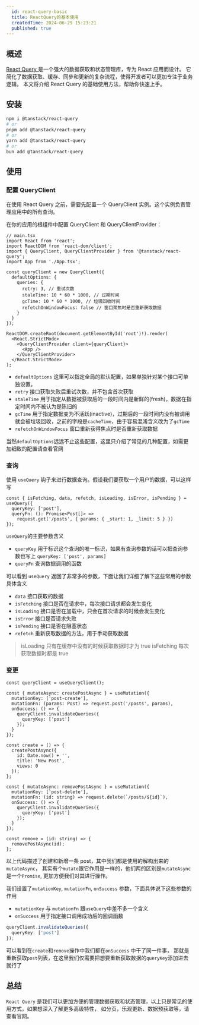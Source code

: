 ```yaml
---
  id: react-query-basic
  title: ReactQuery的基本使用
  createdTime: 2024-06-29 15:23:21
  published: true
---
```


<LinkCard
  title="React Query Demo"
  href="https://github.com/suyungqing/blog-demo/tree/main/packages/react-query-basic"
  image="https://w.wallhaven.cc/full/vq/wallhaven-vq27p5.jpg"
/>

## 概述

[React Query ](https://tanstack.com/query/latest/docs/framework/react/overview)
是一个强大的数据获取和状态管理库，专为 React 应用而设计。
它简化了数据获取、缓存、同步和更新的复杂流程，使得开发者可以更加专注于业务逻辑。
本文将介绍 React Query 的基础使用方法，帮助你快速上手。

## 安装

```sh
npm i @tanstack/react-query
# or
pnpm add @tanstack/react-query
# or
yarn add @tanstack/react-query
# or
bun add @tanstack/react-query
```

## 使用

### 配置 QueryClient

在使用 React Query 之前，需要先配置一个 QueryClient 实例。这个实例负责管理应用中的所有查询。

在你的应用的根组件中配置 QueryClient 和 QueryClientProvider：

```tsx
// main.tsx
import React from 'react';
import ReactDOM from 'react-dom/client';
import { QueryClient, QueryClientProvider } from '@tanstack/react-query';
import App from './App.tsx';

const queryClient = new QueryClient({
  defaultOptions: {
    queries: {
      retry: 3, // 重试次数
      staleTime: 10 * 60 * 1000, // 过期时间
      gcTime: 10 * 60 * 1000, // 垃圾回收时间
      refetchOnWindowFocus: false // 窗口聚焦时是否重新获取数据
    }
  }
});

ReactDOM.createRoot(document.getElementById('root')!).render(
  <React.StrictMode>
    <QueryClientProvider client={queryClient}>
      <App />
    </QueryClientProvider>
  </React.StrictMode>
);
```

- `defaultOptions` 这里可以指定全局的默认配置，如果单独针对某个接口可单独设置。
- `retry` 接口获取失败后重试次数，并不包含首次获取
- `staleTime` 用于指定从数据被获取后的一段时间内是新鲜的(fresh)，数据在指定时间内不被认为是陈旧的
- `gcTime` 用于指定数据变为不活跃(inactive)，过期后的一段时间内没有被调用就会被垃圾回收，之前的字段是`cacheTime`，由于容易混淆含义改为了`gcTime`
- `refetchOnWindowFocus` 窗口重新获得焦点时是否重新获取数据

当然`defaultOptions`远远不止这些配置，这里只介绍了常见的几种配置，如需更加细致的配置请查看官网

### 查询

使用 `useQuery` 钩子来进行数据查询。假设我们要获取一个用户的数据，可以这样写

```tsx
const { isFetching, data, refetch, isLoading, isError, isPending } = useQuery({
  queryKey: ['post'],
  queryFn: (): Promise<Post[]> =>
    request.get('/posts', { params: { _start: 1, _limit: 5 } })
});
```

`useQuery`的主要参数含义

- `queryKey` 用于标识这个查询的唯一标识，如果有查询参数的话可以把查询参数也写上
  `queryKey: ['post', params]`
- `queryFn` 查询数据调用的函数

可以看到 `useQuery` 返回了非常多的参数，下面让我们详细了解下这些常用的参数具体含义

- `data` 接口获取的数据
- `isFetching` 接口是否在请求中，每次接口请求都会发生变化
- `isLoading` 接口是否在加载中，只会在首次请求的时候会发生变化
- `isError` 接口是否请求失败
- `isPending` 接口是否在阻塞状态
- `refetch` 重新获取数据的方法，用于手动获取数据

> isLoading 只有在缓存中没有的时候获取数据时才为 true
> isFetching 每次获取数据时都是 true

### 变更

```tsx
const queryClient = useQueryClient();

const { mutateAsync: createPostAsync } = useMutation({
  mutationKey: ['post-create'],
  mutationFn: (params: Post) => request.post('/posts', params),
  onSuccess: () => {
    queryClient.invalidateQueries({
      queryKey: ['post']
    });
  }
});

const create = () => {
  createPostAsync({
    id: Date.now() + '',
    title: 'New Post',
    views: 0
  });
};

const { mutateAsync: removePostAsync } = useMutation({
  mutationKey: ['post-delete'],
  mutationFn: (id: string) => request.delete(`/posts/${id}`),
  onSuccess: () => {
    queryClient.invalidateQueries({
      queryKey: ['post']
    });
  }
});

const remove = (id: string) => {
  removePostAsync(id);
};
```

以上代码描述了创建和新增一条 post，其中我们都是使用的解构出来的`mutateAsync`，
其实有个`mutate`跟它作用是一样的，他们两的区别是`mutateAsync` 是一个`Promise`,
更加方便我们对其进行操作。

我们设置了`mutationKey`, `mutationFn`, `onSuccess` 参数，下面具体说下这些参数的作用

- `mutationKey` 与 `mutationFn` 跟`useQuery`中差不多一个含义
- `onSuccess` 用于指定接口调用成功后的回调函数

```ts
queryClient.invalidateQueries({
  queryKey: ['post']
});
```

可以看到在`create`和`remove`操作中我们都在`onSuccess` 中干了同一件事，
那就是重新获取`post`列表，在这里我们仅需要把想要重新获取数据的`queryKey`添加进去就行了

## 总结

`React Query` 是我们可以更加方便的管理数据获取和状态管理，以上只是常见的使用方式，如果想深入了解更多高级特性，
如分页，乐观更新、数据预获取等，请查看官网。

